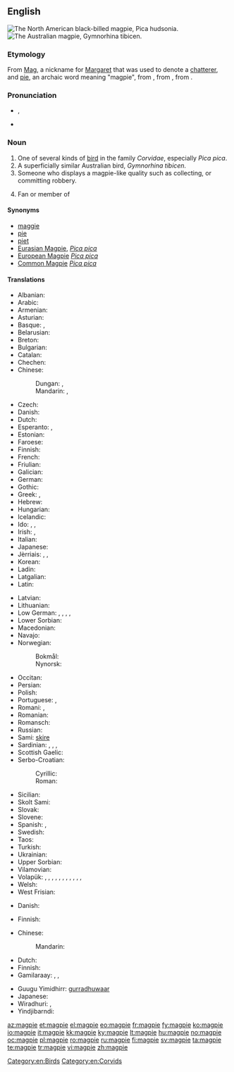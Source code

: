 {{also|Magpie}}
==English==
{{wikipedia}}
[[Image:Blackbilledmagpie12.JPG|thumb|The North American black-billed magpie, ''Pica hudsonia.'']]
[[Image:Magpie.jpg|thumb|The Australian magpie, ''Gymnorhina tibicen.'']]

===Etymology===
From [[Mag]], a nickname for [[Margaret]] that was used to denote a [[chatterer]], and [[pie#Etymology_2|pie]], an archaic word meaning "magpie", from {{etyl|fro}} {{term|pie|lang=fro}}, from {{etyl|la}} {{term|pica|lang=la}}, from {{etyl|ine-pro}} {{recons|(s)peik-||woodpecker, magpie|lang=ine-pro}}.

===Pronunciation===
* {{IPA|/ˈmæɡˌpaɪ/}}, {{X-SAMPA|/"m{g%paI/}}
* {{hyphenation|mag|pie}}

===Noun===
{{en-noun}}

# One of several kinds of [[bird]] in the family ''Corvidae'', especially ''Pica pica''.
# A superficially similar Australian bird, ''Gymnorhina tibicen.''
# Someone who displays a magpie-like quality such as collecting, or committing robbery.
# {{slang}} Fan or member of {{w|Newcastle United F.C.}}

====Synonyms====
* [[maggie]]
* [[pie]]
* [[piet]]
* [[Eurasian Magpie]], ''[[Pica pica]]''
* [[European Magpie]] ''[[Pica pica]]''
* [[Common Magpie]] ''[[Pica pica]]''

====Translations====
{{trans-top|bird of genus ''Pica''}}
* Albanian: {{t-|sq|laraskë}}
* Arabic: {{t-|ar|عقعق|m|tr=ʿáqʿaq}}
* Armenian: {{t-|hy|կաչաղակ|tr=kačaġak}}
* Asturian: {{t-|ast|pega|f}}
* Basque: {{t-|eu|mika}}, {{t-|eu|pika}}
* Belarusian: {{t-|be|сарока|tr=saróka|f}}
* Breton: {{t+|br|pig}}
* Bulgarian: {{t+|bg|сврака|f|tr=svraka}}
* Catalan: {{t-|ca|garsa|f}}
* Chechen: {{tø|ce|къорзакъиг}}
* Chinese:
*: Dungan: {{tø|dng|щичё|sc=Cyrl}}, {{tø|dng|җичё|sc=Cyrl}}
*: Mandarin: {{t-|cmn|喜鵲|sc=Hani}}, {{t-|cmn|喜鹊|tr=xǐque|sc=Hani}}
* Czech: {{t+|cs|straka|f}}
* Danish: {{t-|da|skade|c}}
* Dutch: {{t+|nl|ekster|m}}
* Esperanto: {{qualifier|♂}} {{t+|eo|pigo}}, {{qualifier|♀}} {{t-|eo|pigino}}
* Estonian: {{t-|et|harakas}}
* Faroese: {{t-|fo|skjóra}}
* Finnish: {{t+|fi|harakka}}
* French: {{t+|fr|pie|f}}
* Friulian: {{tø|fur|cheche}}
* Galician: {{t-|gl|pega|f}}
* German: {{t+|de|Elster|f}}
* Gothic: {{tø|got|𐌰𐌲𐌰𐍄𐌹|f|tr=agati|sc=Goth}}
* Greek: {{t+|el|καρακάξα|tr=karakáksa|f}}, {{t+|el|κίσσα|tr=kisa|f}}
* Hebrew: {{t-|he|עקעק|sc=Hebr}}
* Hungarian: {{t+|hu|szarka}}
* Icelandic: {{t+|is|skjór|m}}
* Ido: {{qualifier|♂♀}} {{t+|io|pigo}}, {{qualifier|♂}} {{t-|io|pigulo}}, {{qualifier|♀}} {{t-|io|pigino}}
* Irish: {{t-|ga|snag breac}}, {{t-|ga|meaig}}
* Italian: {{t+|it|gazza|f}}
* Japanese: {{t+|ja|鵲|tr=kasasagi}}
* Jèrriais: {{qualifier|female}} {{tø|roa-jer|pie|f}}, {{qualifier|female}} {{tø|roa-jer|mèrgot|f}}, {{qualifier|male}} {{tø|roa-jer|piêté|m}}
* Korean: {{t+|ko|까치|tr=kkachi|sc=Hang}}
* Ladin: {{tø|lld|gacia|f}}
* Latgalian: {{tø|ltg|žogota|m}}
* Latin: {{t-|la|pica|f}}
{{trans-mid}}
* Latvian: {{t-|lv|žagata}}
* Lithuanian: {{t+|lt|šarka}}
* Low German: {{t+|nds|Heister|m}}, {{t+|nds|Hääkster|m}}, {{t+|nds|Heckster|m}}, {{t+|nds|Heekster|m}}, {{t+|nds|Hester|m}}
* Lower Sorbian: {{tø|dsb|sroka|f}}
* Macedonian: {{t-|mk|страчка|f|tr=stráčka}}
* Navajo: {{tø|nv|ąąʼąʼii}}
* Norwegian:
*: Bokmål: {{t+|no|skjære|f}}
*: Nynorsk: {{t+|nn|skjor|f}}
* Occitan: {{t+|oc|agaça|f}}
* Persian: {{t+|fa|زاغ|tr=zâgh}}
* Polish: {{t+|pl|sroka|f}}
* Portuguese: {{t+|pt|gralha|f}}, {{t+|pt|pega|f}}
* Romani: {{tø|rom|kakarachi|m}}, {{tø|rom|kakarachka|f}}
* Romanian: {{t+|ro|coțofană|f}}
* Romansch: {{t-|rm|giazla}}
* Russian: {{t+|ru|сорока|f|tr=soróka}}
* Sami: [[skire]]
* Sardinian: {{t-|sc|piga|f}}, {{t-|sc|malabiga|f}}, {{t-|sc|mariabiga|f}}, {{t-|sc|marabiga|f}}
* Scottish Gaelic: {{t-|gd|athaid}}
* Serbo-Croatian:
*: Cyrillic: {{t-|sh|сврака|f|sc=Cyrl}}
*: Roman: {{t-|sh|svraka|f}}
* Sicilian: {{t+|scn|craccarazza|f}}
* Skolt Sami: {{tø|sms|soorkõs}}
* Slovak: {{t-|sk|straka|f}}
* Slovene: {{t+|sl|sraka|f}}
* Spanish: {{t+|es|urraca|f}}, {{t+|es|picaza|f}}
* Swedish: {{t+|sv|skata}}
* Taos: {{tø|twf|kw’àyána}}
* Turkish: {{t+|tr|saksağan}}
* Ukrainian: {{t-|uk|сорока|tr=soroka}}
* Upper Sorbian: {{t-|hsb|sroka}}
* Vilamovian: {{tø|wym|ołaoster}}
* Volapük: {{qualifier|♂♀}} {{t+|vo|piak}}, {{qualifier|♂}} {{t-|vo|hipiak}}, {{qualifier|♀}} {{t-|vo|jipiak}}, {{qualifier|♂♀ offspring, young}} {{t-|vo|piakül}}, {{qualifier|♂ offspring}} {{t-|vo|hipiakül}}, {{qualifier|♀ offspring}} {{t-|vo|jipiakül}}, {{qualifier|older term (cf. Danish ''[[skade]], [[husskade]]''), ♂♀}} {{t-|vo|skadit}}, {{qualifier|♂}} {{t-|vo|hiskadit}}, {{qualifier|♀}} {{t-|vo|jiskadit}}, {{qualifier|♂♀ offspring, young}} {{t-|vo|skaditül}}, {{qualifier|♂ offspring}} {{t-|vo|hiskaditül}}, {{qualifier|♀ offspring}} {{t-|vo|jiskaditül}}
* Welsh: {{t-|cy|pioden}}
* West Frisian: {{t+|fy|ekster}}
{{trans-bottom}}

{{trans-top|''Pica pica''}}
* Danish: {{t-|da|husskade|c}}
{{trans-mid}}
* Finnish: {{t+|fi|harakka}}
{{trans-bottom}}

{{trans-top|Australian bird, ''Gymnorhina tibicen''}}
* Chinese:
*: Mandarin: {{t|cmn|黑背鍾鵲|tr=hēi bèi zhōng què|sc=Hani}}
* Dutch: {{t-|nl|zwartrugfluitvogel|m}}
* Finnish: {{t+|fi|isohuiluvaris}}
* Gamilaraay: {{tø|kld|burrugaabu}}, {{tø|kld|galalu}}, {{tø|kld|guluu}}
{{trans-mid}}
* Guugu Yimidhirr: [[gurradhuwaar]]
* Japanese: {{t-|ja|カササギフエガラス|tr=kasasagifuegarasu|sc=Jpan}}
* Wiradhuri: {{tø|wrh|booroogong}}, {{tø|wrh|garoogong}}
* Yindjibarndi: {{tø|yij|warndurla}}
{{trans-bottom}}

[[Category:en:Birds]]
[[Category:en:Corvids]]

[[az:magpie]]
[[et:magpie]]
[[el:magpie]]
[[eo:magpie]]
[[fr:magpie]]
[[fy:magpie]]
[[ko:magpie]]
[[io:magpie]]
[[it:magpie]]
[[kk:magpie]]
[[ky:magpie]]
[[lt:magpie]]
[[hu:magpie]]
[[no:magpie]]
[[oc:magpie]]
[[pl:magpie]]
[[ro:magpie]]
[[ru:magpie]]
[[fi:magpie]]
[[sv:magpie]]
[[ta:magpie]]
[[te:magpie]]
[[tr:magpie]]
[[vi:magpie]]
[[zh:magpie]]